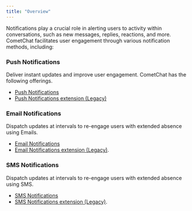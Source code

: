 ```yaml
---
title: "Overview"
---
```


Notifications play a crucial role in alerting users to activity within conversations, such as new messages, replies, reactions, and more. CometChat facilitates user engagement through various notification methods, including:

### Push Notifications

Deliver instant updates and improve user engagement. CometChat has the following offerings.

* [Push Notifications](/docs/notifications/push-overview)
* [Push Notifications extension (Legacy)](/docs/notifications/push-notification-extension-overview)

### Email Notifications

Dispatch updates at intervals to re-engage users with extended absence using Emails.

* [Email Notifications](/docs/notifications/email-overview)
* [Email Notifications extension (Legacy)](/docs/notifications/email-notification-extension).

### SMS Notifications

Dispatch updates at intervals to re-engage users with extended absence using SMS.

* [SMS Notifications](/docs/notifications/sms-overview)
* [SMS Notifications extension (Legacy)](/docs/notifications/sms-notification-extension).
